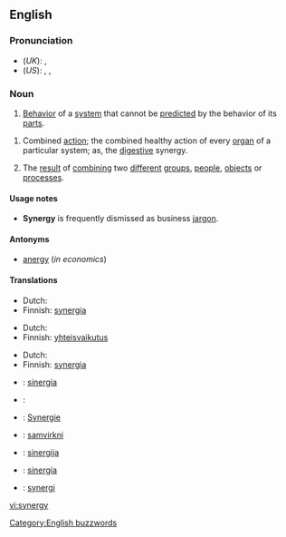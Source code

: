==English==

===Pronunciation===
*(''UK''): {{IPA|/ˈsɪnədʒi/}}, {{SAMPA|/"sIn@dZi/}}
*(''US''): {{AHD|sĭnʹər-jē}}, {{IPA|/ˈsɪnɚdʒi/}}, {{SAMPA|/"sIn@`dZi/}}

===Noun===
{{en-noun|synerg|ies}}

# [[behavior|Behavior]] of a [[system]] that cannot be [[predict]]ed by the behavior of its [[part]]s.
<!--same as definition above:
# ''([[w:General Systems Theory|general systems theory]]):'' Behavior of whole [[system]]s unpredicted by the [[behavior]] of their [[part]]s taken separately.
# Behavior of [[integral]], [[aggregate]], whole systems unpredicted by behaviors of any of their [[component]]s or [[subassembly|subassemblies]] of their components taken separately from the whole. (R. Buckminster Fuller, Synergetics)-->
# {{context|medicine}} Combined [[action]]; the combined healthy action of every [[organ]] of a particular system; as, the [[digestive]] synergy.
# The [[result]] of [[combine|combining]] two [[different]] [[group]]s, [[people]], [[object]]s or [[process]]es.

====Usage notes====
*'''Synergy''' is frequently dismissed as business [[jargon]].

[[Category:English buzzwords]]

====Antonyms====
*[[anergy]] (''in economics'')

====Translations====
{{trans-top|behavior of a system that cannot be predicted by the behavior of its parts}}
*Dutch: {{t|nl|synergie|f}}
*Finnish: [[synergia]]
{{trans-mid}}
{{trans-bottom}}

{{trans-top|medicine: combined action}}
*Dutch: {{t|nl|synergie|f}}
*Finnish: [[yhteisvaikutus]]
{{trans-mid}}
{{trans-bottom}}

{{trans-top|result of combining two different groups, people, objects or processes}}
*Dutch: {{t|nl|synergie|f}}
*Finnish: [[synergia]]
{{trans-mid}}
{{trans-bottom}}

{{checktrans}}
{{trans-top|Translations to be checked}}
*{{ttbc|Catalan}}: [[sinergia]] {{f}}
*{{ttbc|French}}: {{t|fr|synergie|f}}
{{trans-mid}}
*{{ttbc|German}}: [[Synergie]]
*{{ttbc|Icelandic}}: [[samvirkni]]
*{{ttbc|Lithuanian}}: [[sinergija]] {{f}}
*{{ttbc|Spanish}}: [[sinergía]] {{f}}
*{{ttbc|Swedish}}: [[synergi]] {{c}}
{{trans-bottom}}

[[vi:synergy]]